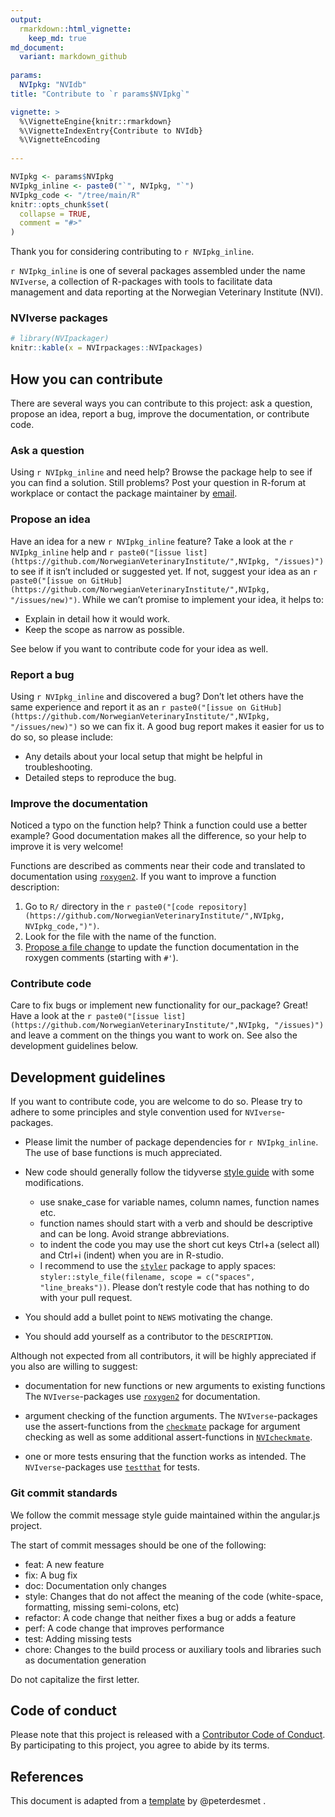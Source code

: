 ```yaml
---
output: 
  rmarkdown::html_vignette:
    keep_md: true
md_document:
  variant: markdown_github
  
params:
  NVIpkg: "NVIdb"
title: "Contribute to `r params$NVIpkg`"

vignette: >
  %\VignetteEngine{knitr::rmarkdown}
  %\VignetteIndexEntry{Contribute to NVIdb}
  %\VignetteEncoding
  
---
```



```r
NVIpkg <- params$NVIpkg
NVIpkg_inline <- paste0("`", NVIpkg, "`")
NVIpkg_code <- "/tree/main/R"
knitr::opts_chunk$set(
  collapse = TRUE,
  comment = "#>"
)

```

<!-- CONTRIBUTING.md and ./vignettes/Contribute_to_NVIpkg.Rmd. are generated 
     from ./templates/Contribute_to_NVIpkg.Rmd in NVIpackager. 
     Please edit that file -->

Thank you for considering contributing to `r NVIpkg_inline`. 

`r NVIpkg_inline` is one of several packages assembled under the name `NVIverse`, a collection of R-packages with tools to facilitate data management and data reporting at the Norwegian Veterinary Institute (NVI). 

###  NVIverse packages
```r
# library(NVIpackager)
knitr::kable(x = NVIrpackages::NVIpackages)
```
  
## How you can contribute
There are several ways you can contribute to this project: ask a question, propose an idea, report a bug, improve the documentation, or contribute code. 

### Ask a question

Using `r NVIpkg_inline` and need help? Browse the package help to see if you can find a solution. Still problems? Post your question in R-forum at workplace or contact the package maintainer by [email](mailto:petter.hopp@vetinst.no).

### Propose an idea 

Have an idea for a new `r NVIpkg_inline` feature? Take a look at the `r NVIpkg_inline` help and `r paste0("[issue list](https://github.com/NorwegianVeterinaryInstitute/",NVIpkg, "/issues)")` to see if it isn't included or suggested yet. If not, suggest your idea as an `r paste0("[issue on GitHub](https://github.com/NorwegianVeterinaryInstitute/",NVIpkg, "/issues/new)")`. While we can't promise to implement your idea, it helps to:

* Explain in detail how it would work.
* Keep the scope as narrow as possible.

See below if you want to contribute code for your idea as well.

### Report a bug 

Using `r NVIpkg_inline` and discovered a bug? Don't let others have the same experience and report it as an `r paste0("[issue on GitHub](https://github.com/NorwegianVeterinaryInstitute/",NVIpkg, "/issues/new)")` so we can fix it. A good bug report makes it easier for us to do so, so please include:

* Any details about your local setup that might be helpful in troubleshooting.
* Detailed steps to reproduce the bug.

### Improve the documentation 

Noticed a typo on the function help? Think a function could use a better example? Good documentation makes all the difference, so your help to improve it is very welcome!

Functions are described as comments near their code and translated to documentation using [`roxygen2`](https://klutometis.github.io/roxygen/). If you want to improve a function description:

1. Go to `R/` directory in the `r paste0("[code repository](https://github.com/NorwegianVeterinaryInstitute/",NVIpkg, NVIpkg_code,")")`.
2. Look for the file with the name of the function.
3. [Propose a file change](https://help.github.com/articles/editing-files-in-another-user-s-repository/) to update the function documentation in the roxygen comments (starting with `#'`).

### Contribute code 

Care to fix bugs or implement new functionality for our_package? Great! Have a look at the `r paste0("[issue list](https://github.com/NorwegianVeterinaryInstitute/",NVIpkg, "/issues)")` and leave a comment on the things you want to work on. See also the development guidelines below.


## Development guidelines

If you want to contribute code, you are welcome to do so. Please try to adhere 
to some principles and style convention used for `NVIverse`-packages. 

*   Please limit the number of package dependencies for `r NVIpkg_inline`. The use of base 
functions is much appreciated. 

*   New code should generally follow the tidyverse [style guide](http://style.tidyverse.org) with some modifications. 
    + use snake_case for variable names, column names, function names etc. 
    + function names should start with a verb and should be descriptive and can be long. 
    Avoid strange abbreviations. 
    + to indent the code you may use the short cut keys Ctrl+a (select all) and 
    Ctrl+i (indent) when you are in R-studio. 
    +  I recommend to use the [`styler`](https://CRAN.R-project.org/package=styler) 
    package to apply spaces: `styler::style_file(filename, scope = c("spaces", "line_breaks"))`. 
    Please don't restyle code that has nothing to do with your pull request.

*   You should add a bullet point to `NEWS` motivating the change.

*   You should add yourself as a contributor to the `DESCRIPTION`.

Although not expected from all contributors, it will be highly appreciated if you also are willing to suggest:

*   documentation for new functions or new arguments to existing functions The `NVIverse`-packages use [`roxygen2`](https://cran.r-project.org/package=roxygen2) for documentation.  

*   argument checking of the function arguments. The `NVIverse`-packages use the assert-functions from the [`checkmate`](https://CRAN.R-project.org/package=checkmate) package  for argument checking as well as some additional assert-functions in [`NVIcheckmate`](https://github.com/NorwegianVeterinaryInstitute/NVIcheckmate). 
    
*   one or more tests ensuring that the function works as intended. The `NVIverse`-packages use [`testthat`](https://cran.r-project.org/package=testthat) for tests.


### Git commit standards
We follow the commit message style guide maintained within the angular.js project.

The start of commit messages should be one of the following:

*   feat: A new feature
*   fix: A bug fix
*   doc: Documentation only changes
*   style: Changes that do not affect the meaning of the code (white-space, formatting, missing semi-colons, etc)
*   refactor: A code change that neither fixes a bug or adds a feature
*   perf: A code change that improves performance
*   test: Adding missing tests
*   chore: Changes to the build process or auxiliary tools and libraries such as documentation generation

Do not capitalize the first letter.


## Code of conduct
Please note that this project is released with a 
[Contributor Code of  Conduct](https://contributor-covenant.org/version/2/0/CODE_OF_CONDUCT.html). By participating to this project, you agree to abide by its terms.


## References
This document is adapted from a [template](https://gist.github.com/peterdesmet/e90a1b0dc17af6c12daf6e8b2f044e7c) by @peterdesmet .
